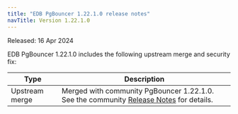 ```yaml
---
title: "EDB PgBouncer 1.22.1.0 release notes"
navTitle: Version 1.22.1.0
---
```


Released: 16 Apr 2024

EDB PgBouncer 1.22.1.0 includes the following upstream merge and security fix:

|      Type      |                                                                    Description                                                                    |
| -------------- | ------------------------------------------------------------------------------------------------------------------------------------------------- |
| Upstream merge | Merged with community PgBouncer 1.22.1.0. See the community [Release Notes](https://www.pgbouncer.org/changelog.html#pgbouncer-122x) for details. |
